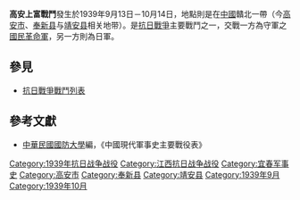 {{Infobox Military Conflict|
campaign=|
image=|
caption=|
conflict=高安上富戰鬥|
date=1939年9月13日－10月14日|
place=[[中國|中國]]贛北|
result=13日日軍向奉新商安攻擊，同月18日佔領。22日國民革民軍反攻攻下，日軍再利用飛機協助反攻，於該地區域成拉鋸戰，兩軍陣地互易數次。國民革命軍直到10月14日重新攻下靖安，兩軍戰鬥結束。|
combatant1=中華民國國民革命軍32軍139師，141師、58軍|
combatant2=日軍之中國派遣軍101師團、106師團| 
commander1=[[宋肯堂|宋肯堂]]、[[孫渡|孫渡]]|
commander2=－|
strength1=|
strength2=|
casualties1=|
casualties2=|
}}
'''高安上富戰鬥'''發生於1939年9月13日－10月14日，地點則是在[[中國|中國]]贛北一帶（今[[高安市|高安市]]、[[奉新县|奉新县]]与[[靖安县|靖安县]]相关地带）。是[[抗日戰爭|抗日戰爭]]主要戰鬥之一，交戰一方為守軍之[[國民革命軍|國民革命軍]]，另一方則為日軍。
==參見==
*[[抗日戰爭戰鬥列表|抗日戰爭戰鬥列表]]
==參考文獻==
*[[中華民國|中華民國]][[國防大學_(臺灣)|國防大學]]編，《中國現代軍事史主要戰役表》

[[Category:1939年抗日战争战役|Category:1939年抗日战争战役]]
[[Category:江西抗日战争战役|Category:江西抗日战争战役]]
[[Category:宜春军事史|Category:宜春军事史]]
[[Category:高安市|Category:高安市]]
[[Category:奉新县|Category:奉新县]]
[[Category:靖安县|Category:靖安县]]
[[Category:1939年9月|Category:1939年9月]]
[[Category:1939年10月|Category:1939年10月]]